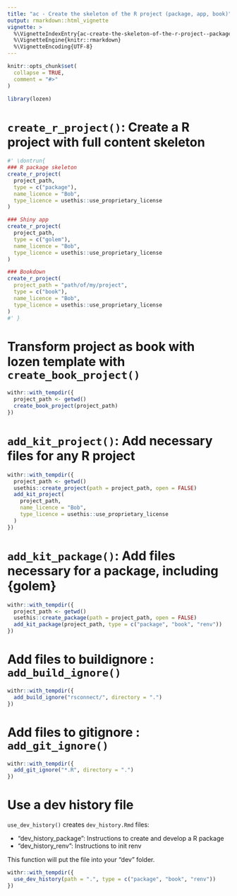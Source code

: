 ```yaml
---
title: "ac - Create the skeleton of the R project (package, app, book)"
output: rmarkdown::html_vignette
vignette: >
  %\VignetteIndexEntry{ac-create-the-skeleton-of-the-r-project--package-app-book-}
  %\VignetteEngine{knitr::rmarkdown}
  %\VignetteEncoding{UTF-8}
---
```


```r
knitr::opts_chunk$set(
  collapse = TRUE,
  comment = "#>"
)
```

```r
library(lozen)
```

<!-- WARNING - This vignette is generated by {fusen} from dev/flat_create_r_project_skeleton.Rmd: do not edit by hand -->

# `create_r_project()`: Create a R project with full content skeleton

```r
#' \dontrun{
### R package skeleton
create_r_project(
  project_path,
  type = c("package"),
  name_licence = "Bob",
  type_licence = usethis::use_proprietary_license
)

### Shiny app
create_r_project(
  project_path,
  type = c("golem"),
  name_licence = "Bob",
  type_licence = usethis::use_proprietary_license
)

### Bookdown
create_r_project(
  project_path = "path/of/my/project",
  type = c("book"),
  name_licence = "Bob",
  type_licence = usethis::use_proprietary_license
)
#' }
```

# Transform project as book with lozen template with `create_book_project()`

```r
withr::with_tempdir({
  project_path <- getwd()
  create_book_project(project_path)
})
```

# `add_kit_project()`: Add necessary files for any R project

```r
withr::with_tempdir({
  project_path <- getwd()
  usethis::create_project(path = project_path, open = FALSE)
  add_kit_project(
    project_path,
    name_licence = "Bob",
    type_licence = usethis::use_proprietary_license
  )
})
```

# `add_kit_package()`: Add files necessary for a package, including {golem}

```r
withr::with_tempdir({
  project_path <- getwd()
  usethis::create_package(path = project_path, open = FALSE)
  add_kit_package(project_path, type = c("package", "book", "renv"))
})
```

# Add files to buildignore : `add_build_ignore()`

```r
withr::with_tempdir({
  add_build_ignore("rsconnect/", directory = ".")
})
```

# Add files to gitignore : `add_git_ignore()`

```r
withr::with_tempdir({
  add_git_ignore("*.R", directory = ".")
})
```

# Use a dev history file

`use_dev_history()` creates `dev_history.Rmd` files:

- "dev_history_package": Instructions to create and develop a R package
- "dev_history_renv": Instructions to init renv

This function will put the file into your "dev" folder.


```r
withr::with_tempdir({
  use_dev_history(path = ".", type = c("package", "book", "renv"))
})
```

